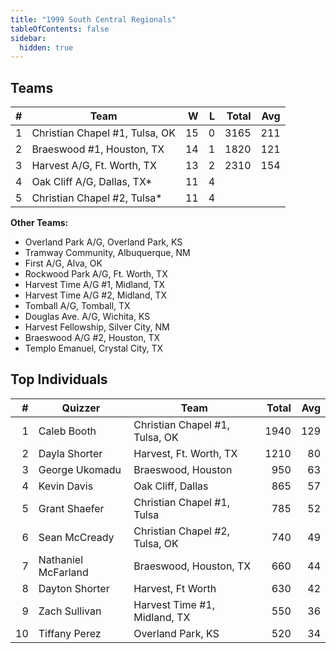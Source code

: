 ```yaml
---
title: "1999 South Central Regionals"
tableOfContents: false
sidebar:
  hidden: true
---
```


## Teams

|    # | Team                           |    W |    L | Total |  Avg |
| ---: | ------------------------------ | ---: | ---: | ----: | ---: |
|    1 | Christian Chapel #1, Tulsa, OK |   15 |    0 |  3165 |  211 |
|    2 | Braeswood #1, Houston, TX      |   14 |    1 |  1820 |  121 |
|    3 | Harvest A/G, Ft. Worth, TX     |   13 |    2 |  2310 |  154 |
|    4 | Oak Cliff A/G, Dallas, TX*     |   11 |    4 |       |      |
|    5 | Christian Chapel #2, Tulsa*    |   11 |    4 |       |      |

**Other Teams:**
* Overland Park A/G, Overland Park, KS
* Tramway Community, Albuquerque, NM
* First A/G, Alva, OK
* Rockwood Park A/G, Ft. Worth, TX
* Harvest Time A/G #1, Midland, TX
* Harvest Time A/G #2, Midland, TX
* Tomball A/G, Tomball, TX
* Douglas Ave. A/G, Wichita, KS
* Harvest Fellowship, Silver City, NM
* Braeswood A/G #2, Houston, TX
* Templo Emanuel, Crystal City, TX

## Top Individuals

|    # | Quizzer             | Team                           | Total |  Avg |
| ---: | ------------------- | ------------------------------ | ----: | ---: |
|    1 | Caleb Booth         | Christian Chapel #1, Tulsa, OK |  1940 |  129 |
|    2 | Dayla Shorter       | Harvest, Ft. Worth, TX         |  1210 |   80 |
|    3 | George Ukomadu      | Braeswood, Houston             |   950 |   63 |
|    4 | Kevin Davis         | Oak Cliff, Dallas              |   865 |   57 |
|    5 | Grant Shaefer       | Christian Chapel #1, Tulsa     |   785 |   52 |
|    6 | Sean McCready       | Christian Chapel #2, Tulsa, OK |   740 |   49 |
|    7 | Nathaniel McFarland | Braeswood, Houston, TX         |   660 |   44 |
|    8 | Dayton Shorter      | Harvest, Ft Worth              |   630 |   42 |
|    9 | Zach Sullivan       | Harvest Time #1, Midland, TX   |   550 |   36 |
|   10 | Tiffany Perez       | Overland Park, KS              |   520 |   34 |

